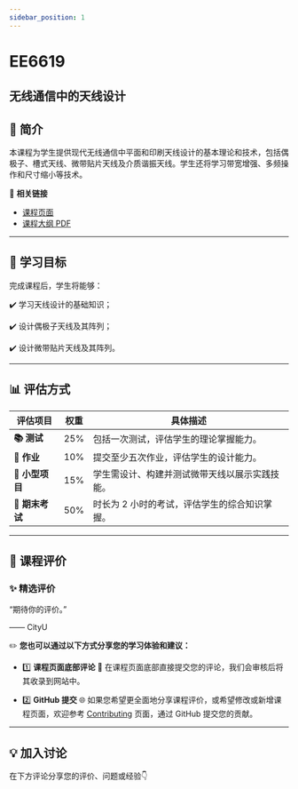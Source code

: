 ```yaml
---
sidebar_position: 1
---
```


# EE6619
## 无线通信中的天线设计

## **📘 简介**
本课程为学生提供现代无线通信中平面和印刷天线设计的基本理论和技术，包括偶极子、槽式天线、微带贴片天线及介质谐振天线。学生还将学习带宽增强、多频操作和尺寸缩小等技术。

🔗 **相关链接**
- [课程页面](https://www.cityu.edu.hk/catalogue/pg/202425/course/EE6619.htm)
- [课程大纲 PDF](https://www.cityu.edu.hk/catalogue/pg/202425/course/EE6619.pdf)

---

## **🎯 学习目标**

完成课程后，学生将能够：

✔️ 学习天线设计的基础知识；

✔️ 设计偶极子天线及其阵列；

✔️ 设计微带贴片天线及其阵列。

---

## **📊 评估方式**

| **评估项目**          | **权重** | **具体描述**                                                                                       |
|----------------------|---------|---------------------------------------------------------------------------------------------------|
| **📚 测试**            | 25%     | 包括一次测试，评估学生的理论掌握能力。                                                            |
| **📝 作业**           | 10%     | 提交至少五次作业，评估学生的设计能力。                                                            |
| **📝 小型项目**        | 15%     | 学生需设计、构建并测试微带天线以展示实践技能。                                                      |
| **📖 期末考试**       | 50%     | 时长为 2 小时的考试，评估学生的综合知识掌握。                                                      |

---

## **💬 课程评价**

### ✨ **精选评价**
<div className={commentStyles.commentBox}>
    <p className={commentStyles.commentText}>
        “期待你的评价。”
    </p>
    <p className={commentStyles.commentAuthor}>—— CityU</p>
</div>

✏️ **您也可以通过以下方式分享您的学习体验和建议：**

- 1️⃣ **课程页面底部评论**
💬 在课程页面底部直接提交您的评论，我们会审核后将其收录到网站中。

- 2️⃣ **GitHub 提交**
🌐 如果您希望更全面地分享课程评价，或希望修改或新增课程页面，欢迎参考 [Contributing](https://penjc.github.io/cityU-navigator/contributing) 页面，通过 GitHub 提交您的贡献。

---

## **💡 加入讨论**

在下方评论分享您的评价、问题或经验👇
<Utterances />